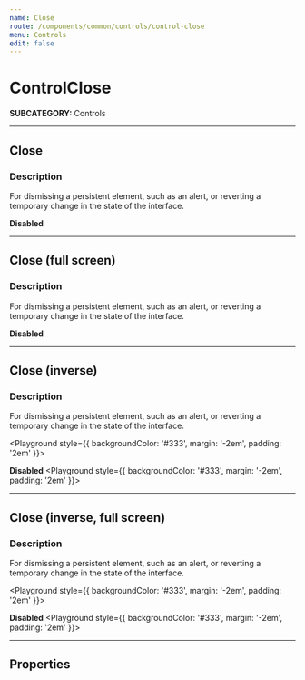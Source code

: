 ```yaml
---
name: Close
route: /components/common/controls/control-close
menu: Controls
edit: false
---
```



# ControlClose
**SUBCATEGORY:** Controls

<hr />

## Close
### Description
For dismissing a persistent element, such as an alert, or reverting a temporary change in the state of the interface.

<Playground>
  <ControlClose />
</Playground>

**Disabled**
<Playground>
  <ControlClose disabled />
</Playground>

<hr />


## Close (full screen)
### Description
For dismissing a persistent element, such as an alert, or reverting a temporary change in the state of the interface.

<Playground>
  <ControlClose fullScreen />
</Playground>

**Disabled**
<Playground>
  <ControlClose fullScreen disabled />
</Playground>

<hr />

## Close (inverse)
### Description
For dismissing a persistent element, such as an alert, or reverting a temporary change in the state of the interface.

<Playground style={{ backgroundColor: '#333', margin: '-2em', padding: '2em' }}>
  <ControlClose inverse />
</Playground>

**Disabled**
<Playground style={{ backgroundColor: '#333', margin: '-2em', padding: '2em' }}>
  <ControlClose inverse disabled />
</Playground>

<hr />

## Close (inverse, full screen)
### Description
For dismissing a persistent element, such as an alert, or reverting a temporary change in the state of the interface.

<Playground style={{ backgroundColor: '#333', margin: '-2em', padding: '2em' }}>
  <ControlClose fullScreen inverse />
</Playground>

**Disabled**
<Playground style={{ backgroundColor: '#333', margin: '-2em', padding: '2em' }}>
  <ControlClose fullScreen inverse disabled />
</Playground>

<hr />

## Properties
<Props of={ControlClose} />
